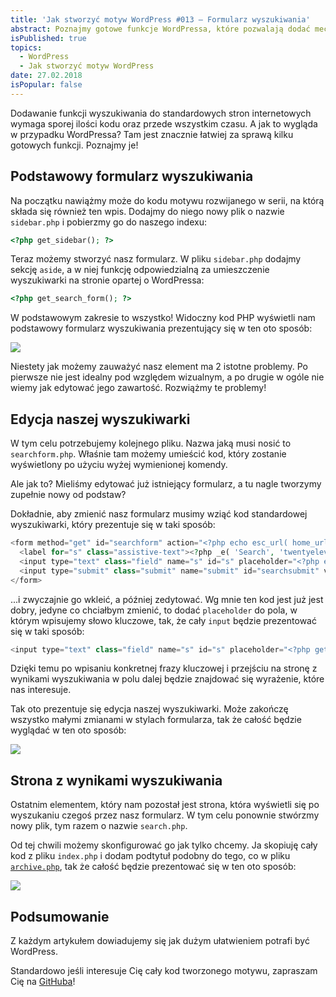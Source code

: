 ```yaml
---
title: 'Jak stworzyć motyw WordPress #013 – Formularz wyszukiwania'
abstract: Poznajmy gotowe funkcje WordPressa, które pozwalają dodać mechanizm wyszukiwania na naszej stronie internetowej!
isPublished: true
topics:
  - WordPress
  - Jak stworzyć motyw WordPress
date: 27.02.2018
isPopular: false
---
```


Dodawanie funkcji wyszukiwania do standardowych stron internetowych wymaga sporej ilości kodu oraz przede wszystkim czasu. A jak to wygląda w przypadku WordPressa? Tam jest znacznie łatwiej za sprawą kilku gotowych funkcji. Poznajmy je!

## Podstawowy formularz wyszukiwania

Na początku nawiążmy może do kodu motywu rozwijanego w serii, na którą składa się również ten wpis. Dodajmy do niego nowy plik o nazwie `sidebar.php` i pobierzmy go do naszego indexu:

```php
<?php get_sidebar(); ?>
```

Teraz możemy stworzyć nasz formularz. W pliku `sidebar.php` dodajmy sekcję `aside`, a w niej funkcję odpowiedzialną za umieszczenie wyszukiwarki na stronie opartej o WordPressa:

```php
<?php get_search_form(); ?>
```

W podstawowym zakresie to wszystko! Widoczny kod PHP wyświetli nam podstawowy formularz wyszukiwania prezentujący się w ten oto sposób:

![](./formularz-podstawowy.jpg)

Niestety jak możemy zauważyć nasz element ma 2 istotne problemy. Po pierwsze nie jest idealny pod względem wizualnym, a po drugie w ogóle nie wiemy jak edytować jego zawartość. Rozwiążmy te problemy!

## Edycja naszej wyszukiwarki

W tym celu potrzebujemy kolejnego pliku. Nazwa jaką musi nosić to `searchform.php`. Właśnie tam możemy umieścić kod, który zostanie wyświetlony po użyciu wyżej wymienionej komendy.

Ale jak to? Mieliśmy edytować już istniejący formularz, a tu nagle tworzymy zupełnie nowy od podstaw?

Dokładnie, aby zmienić nasz formularz musimy wziąć kod standardowej wyszukiwarki, który prezentuje się w taki sposób:

```php
<form method="get" id="searchform" action="<?php echo esc_url( home_url( '/' ) ); ?>">
  <label for="s" class="assistive-text"><?php _e( 'Search', 'twentyeleven' ); ?></label>
  <input type="text" class="field" name="s" id="s" placeholder="<?php esc_attr_e( 'Search', 'twentyeleven' ); ?>" >
  <input type="submit" class="submit" name="submit" id="searchsubmit" value="<?php esc_attr_e( 'Search', 'twentyeleven' ); ?>" >
</form>
```

...i zwyczajnie go wkleić, a później zedytować. Wg mnie ten kod jest już jest dobry, jedyne co chciałbym zmienić, to dodać `placeholder` do pola, w którym wpisujemy słowo kluczowe, tak, że cały `input` będzie prezentować się w taki sposób:

```php
<input type="text" class="field" name="s" id="s" placeholder="<?php get_search_query(); ?>" >
```

Dzięki temu po wpisaniu konkretnej frazy kluczowej i przejściu na stronę z wynikami wyszukiwania w polu dalej będzie znajdować się wyrażenie, które nas interesuje.

Tak oto prezentuje się edycja naszej wyszukiwarki. Może zakończę wszystko małymi zmianami w stylach formularza, tak że całość będzie wyglądać w ten oto sposób:

![](./formularz-zmodyfikowany.jpg)

## Strona z wynikami wyszukiwania

Ostatnim elementem, który nam pozostał jest strona, która wyświetli się po wyszukaniu czegoś przez nasz formularz. W tym celu ponownie stwórzmy nowy plik, tym razem o nazwie `search.php`.

Od tej chwili możemy skonfigurować go jak tylko chcemy. Ja skopiuję cały kod z pliku `index.php` i dodam podtytuł podobny do tego, co w pliku [`archive.php`](https://robertorlinski.pl/2017/11/27/archiwa/), tak że całość będzie prezentować się w ten oto sposób:

![](./rezultat.jpg)

## Podsumowanie

Z każdym artykułem dowiadujemy się jak dużym ułatwieniem potrafi być WordPress.

Standardowo jeśli interesuje Cię cały kod tworzonego motywu, zapraszam Cię na [GitHuba](https://github.com/robert-orlinski/modern-blog)!
